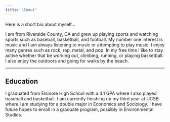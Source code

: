 ```yaml
---
title: "About"
---
```


Here is a short bio about myself...

I am from Riverside County, CA and grew up playing sports and watching sports such as baseball, basketball, and football. My number one interest is music and I am always listening to music or attempting to play music. I enjoy many genres such as rock, rap, metal, and pop. In my free time I like to stay active whether that be working out, climbing, running, or playing basketball. I also enjoy the outdoors and going for walks by the beach.

------------------------------------------------------------------------

## Education

I graduated from Elsinore High School with a 4.1 GPA where I also played baseball and basketball. I am currently finishing up my third year at UCSB where I am studying for a double major in Economics and Sociology. I have future hopes to enroll in a graduate program, possibly in Environmental Studies.
